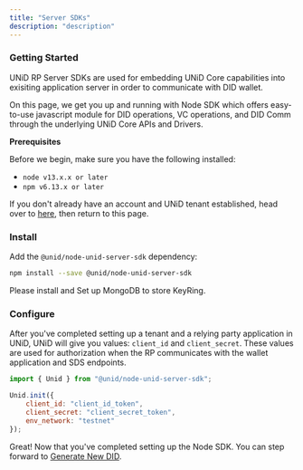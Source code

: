 ```yaml
---
title: "Server SDKs"
description: "description"
---
```


### Getting Started

UNiD RP Server SDKs are used for embedding UNiD Core capabilities into exisiting application server in order to communicate with DID wallet.

On this page, we get you up and running with Node SDK which offers easy-to-use javascript module for DID operations, VC operations, and DID Comm through the underlying UNiD Core APIs and Drivers.

**Prerequisites**

Before we begin, make sure you have the following installed:
- `node v13.x.x or later`
- `npm v6.13.x or later`

If you don't already have an account and UNiD tenant established, head over to [here](https://getunid.io), then return to this page.

### Install

Add the `@unid/node-unid-server-sdk` dependency:
```bash
npm install --save @unid/node-unid-server-sdk
```

Please install and Set up MongoDB to store KeyRing.

### Configure

After you've completed setting up a tenant and a relying party application in UNiD, UNiD will give you values: `client_id` and `client_secret`. These values are used for authorization when the RP communicates with the wallet application and SDS endpoints.

```js
import { Unid } from "@unid/node-unid-server-sdk";

Unid.init({
    client_id: "client_id_token",
    client_secret: "client_secret_token",
    env_network: "testnet"
});
```


Great! Now that you've completed setting up the Node SDK. You can step forward to [Generate New DID](./server/1-did-operation).
